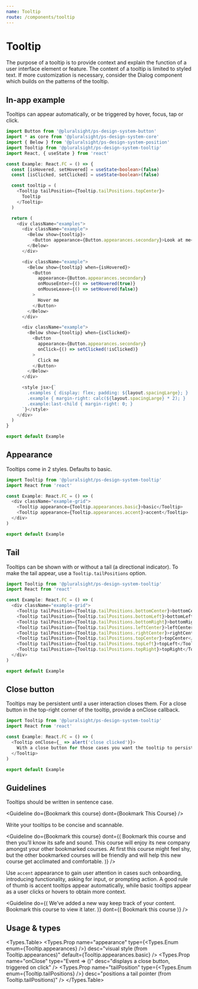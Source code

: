 ```yaml
---
name: Tooltip
route: /components/tooltip
---
```




# Tooltip

<Intro>
  The purpose of a tooltip is to provide context and explain the function of a user interface element or feature. The content of a tooltip is limited to styled text. If more customization is necessary, consider the Dialog component which builds on the patterns of the tooltip.
</Intro>

## In-app example

Tooltips can appear automatically, or be triggered by hover, focus, tap or click.

```typescript
import Button from '@pluralsight/ps-design-system-button'
import * as core from '@pluralsight/ps-design-system-core'
import { Below } from '@pluralsight/ps-design-system-position'
import Tooltip from '@pluralsight/ps-design-system-tooltip'
import React, { useState } from 'react'

const Example: React.FC = () => {
  const [isHovered, setHovered] = useState<boolean>(false)
  const [isClicked, setClicked] = useState<boolean>(false)

  const tooltip = (
    <Tooltip tailPosition={Tooltip.tailPositions.topCenter}>
      Tooltip
    </Tooltip>
  )

  return (
    <div className="examples">
      <div className="example">
        <Below show={tooltip}>
          <Button appearance={Button.appearances.secondary}>Look at me</Button>
        </Below>
      </div>

      <div className="example">
        <Below show={tooltip} when={isHovered}>
          <Button
            appearance={Button.appearances.secondary}
            onMouseEnter={() => setHovered(true)}
            onMouseLeave={() => setHovered(false)}
          >
            Hover me
          </Button>
        </Below>
      </div>

      <div className="example">
        <Below show={tooltip} when={isClicked}>
          <Button
            appearance={Button.appearances.secondary}
            onClick={() => setClicked(!isClicked)}
          >
            Click me
          </Button>
        </Below>
      </div>

      <style jsx>{`
        .examples { display: flex; padding: ${layout.spacingLarge}; }
        .example { margin-right: calc(${layout.spacingLarge} * 2); }
        .example:last-child { margin-right: 0; }
      `}</style>
    </div>
  )
}

export default Example
```

## Appearance

Tooltips come in 2 styles. Defaults to basic.

```typescript
import Tooltip from '@pluralsight/ps-design-system-tooltip'
import React from 'react'

const Example: React.FC = () => (
  <div className="example-grid">
    <Tooltip appearance={Tooltip.appearances.basic}>basic</Tooltip>
    <Tooltip appearance={Tooltip.appearances.accent}>accent</Tooltip>
  </div>
)

export default Example
```

## Tail

Tooltips can be shown with or without a tail (a directional indicator). To make the tail appear, use a `Tooltip.tailPositions` option.

```typescript
import Tooltip from '@pluralsight/ps-design-system-tooltip'
import React from 'react'

const Example: React.FC = () => (
  <div className="example-grid">
    <Tooltip tailPosition={Tooltip.tailPositions.bottomCenter}>bottomCenter</Tooltip>
    <Tooltip tailPosition={Tooltip.tailPositions.bottomLeft}>bottomLeft</Tooltip>
    <Tooltip tailPosition={Tooltip.tailPositions.bottomRight}>bottomRight</Tooltip>
    <Tooltip tailPosition={Tooltip.tailPositions.leftCenter}>leftCenter</Tooltip>
    <Tooltip tailPosition={Tooltip.tailPositions.rightCenter}>rightCenter</Tooltip>
    <Tooltip tailPosition={Tooltip.tailPositions.topCenter}>topCenter</Tooltip>
    <Tooltip tailPosition={Tooltip.tailPositions.topLeft}>topLeft</Tooltip>
    <Tooltip tailPosition={Tooltip.tailPositions.topRight}>topRight</Tooltip>
  </div>
)

export default Example
```

## Close button

Tooltips may be persistent until a user interaction closes them. For a close button in the top-right corner of the tooltip, provide a onClose callback.

```typescript
import Tooltip from '@pluralsight/ps-design-system-tooltip'
import React from 'react'

const Example: React.FC = () => (
  <Tooltip onClose={_ => alert('close clicked')}>
    With a close button for those cases you want the tooltip to persist until closed.
  </Tooltip>
)

export default Example
```

## Guidelines

Tooltips should be written in sentence case.

<Guideline
  do={<TooltipGuidelines>Bookmark this course</TooltipGuidelines>}
  dont={<TooltipGuidelines>Bookmark This Course</TooltipGuidelines>}
/>

Write your tooltips to be concise and scannable.

<Guideline
  do={<TooltipGuidelines>Bookmark this course</TooltipGuidelines>}
  dont={(
    <TooltipGuidelines>
      Bookmark this course and then you’ll know its safe and sound. This course
      will enjoy its new company amongst your other bookmarked courses. At first
      this course might feel shy, but the other bookmarked courses will be
      friendly and will help this new course get acclimated and comfortable.
    </TooltipGuidelines>
  )}
/>

Use `accent` appearance to gain user attention in cases such onboarding, introducing functionality, asking for input, or prompting action. A good rule of thumb is accent tooltips appear automatically, while basic tooltips appear as a user clicks or hovers to obtain more context.

<Guideline
  do={(
    <TooltipGuidelines appearance={Tooltip.appearances.accent}>
      We’ve added a new way keep track of your content. Bookmark this course to
      view it later.
    </TooltipGuidelines>
  )}
  dont={(
    <TooltipGuidelines appearance={Tooltip.appearances.accent}>
      Bookmark this course
    </TooltipGuidelines>
  )}
/>

## Usage & types

<Usage
  install="npm install @pluralsight/ps-design-system-tooltip"
  import="import Tooltip from '@pluralsight/ps-design-system-tooltip"
  packageName="tooltip"
/>

<Types.Table>
  <Types.Prop
    name="appearance"
    type={<Types.Enum enum={Tooltip.appearances} />}
    desc="visual style (from Tooltip.appearances)"
    default={Tooltip.appearances.basic}
  />
  <Types.Prop
    name="onClose"
    type="Event => ()"
    desc="displays a close button, triggered on click"
  />
  <Types.Prop
    name="tailPosition"
    type={<Types.Enum enum={Tooltip.tailPositions} />}
    desc="positions a tail pointer (from Tooltip.tailPositions)"
  />
</Types.Table>

